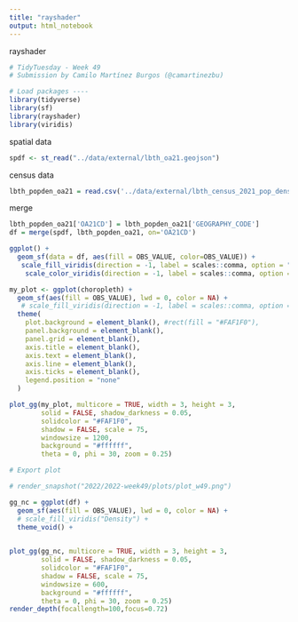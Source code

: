 ```yaml
---
title: "rayshader"
output: html_notebook
---
```


rayshader

```r
# TidyTuesday - Week 49
# Submission by Camilo Martínez Burgos (@camartinezbu)

# Load packages ----
library(tidyverse)
library(sf)
library(rayshader)
library(viridis)

```

spatial data
```r
spdf <- st_read("../data/external/lbth_oa21.geojson")

```

census data
```r
lbth_popden_oa21 = read.csv('../data/external/lbth_census_2021_pop_density_oa.csv', header=TRUE)
```

merge
```r
lbth_popden_oa21['OA21CD'] = lbth_popden_oa21['GEOGRAPHY_CODE']
df = merge(spdf, lbth_popden_oa21, on='OA21CD')

```


```r
ggplot() +
  geom_sf(data = df, aes(fill = OBS_VALUE, color=OBS_VALUE)) +
   scale_fill_viridis(direction = -1, label = scales::comma, option = "D") +
    scale_color_viridis(direction = -1, label = scales::comma, option = "D")
```


```r
my_plot <- ggplot(choropleth) +
  geom_sf(aes(fill = OBS_VALUE), lwd = 0, color = NA) +
   # scale_fill_viridis(direction = -1, label = scales::comma, option = "D") +
  theme(
    plot.background = element_blank(), #rect(fill = "#FAF1F0"),
    panel.background = element_blank(),
    panel.grid = element_blank(),
    axis.title = element_blank(),
    axis.text = element_blank(),
    axis.line = element_blank(),
    axis.ticks = element_blank(),
    legend.position = "none"
  )

plot_gg(my_plot, multicore = TRUE, width = 3, height = 3,
        solid = FALSE, shadow_darkness = 0.05,
        solidcolor = "#FAF1F0",
        shadow = FALSE, scale = 75,
        windowsize = 1200,
        background = "#ffffff",
        theta = 0, phi = 30, zoom = 0.25)

# Export plot

# render_snapshot("2022/2022-week49/plots/plot_w49.png")
```

```r
gg_nc = ggplot(df) +
  geom_sf(aes(fill = OBS_VALUE), lwd = 0, color = NA) +
  # scale_fill_viridis("Density") +
  theme_void() +
  

plot_gg(gg_nc, multicore = TRUE, width = 3, height = 3,
        solid = FALSE, shadow_darkness = 0.05,
        solidcolor = "#FAF1F0",
        shadow = FALSE, scale = 75,
        windowsize = 600,
        background = "#ffffff",
        theta = 0, phi = 30, zoom = 0.25)
render_depth(focallength=100,focus=0.72)
```

